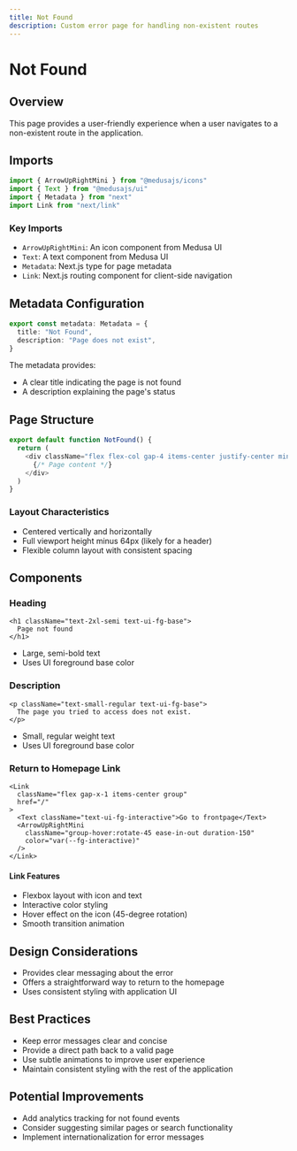 ```yaml
---
title: Not Found
description: Custom error page for handling non-existent routes
---
```


# Not Found

## Overview

This page provides a user-friendly experience when a user navigates to a non-existent route in the application.

## Imports

```typescript copy
import { ArrowUpRightMini } from "@medusajs/icons"
import { Text } from "@medusajs/ui"
import { Metadata } from "next"
import Link from "next/link"
```

### Key Imports
- `ArrowUpRightMini`: An icon component from Medusa UI
- `Text`: A text component from Medusa UI
- `Metadata`: Next.js type for page metadata
- `Link`: Next.js routing component for client-side navigation

## Metadata Configuration

```typescript copy
export const metadata: Metadata = {
  title: "Not Found",
  description: "Page does not exist",
}
```

The metadata provides:
- A clear title indicating the page is not found
- A description explaining the page's status

## Page Structure

```typescript copy
export default function NotFound() {
  return (
    <div className="flex flex-col gap-4 items-center justify-center min-h-[calc(100vh-64px)]">
      {/* Page content */}
    </div>
  )
}
```

### Layout Characteristics
- Centered vertically and horizontally
- Full viewport height minus 64px (likely for a header)
- Flexible column layout with consistent spacing

## Components

### Heading
```tsx copy
<h1 className="text-2xl-semi text-ui-fg-base">
  Page not found
</h1>
```
- Large, semi-bold text
- Uses UI foreground base color

### Description
```tsx copy
<p className="text-small-regular text-ui-fg-base">
  The page you tried to access does not exist.
</p>
```
- Small, regular weight text
- Uses UI foreground base color

### Return to Homepage Link
```tsx copy
<Link
  className="flex gap-x-1 items-center group"
  href="/"
>
  <Text className="text-ui-fg-interactive">Go to frontpage</Text>
  <ArrowUpRightMini
    className="group-hover:rotate-45 ease-in-out duration-150"
    color="var(--fg-interactive)"
  />
</Link>
```

#### Link Features
- Flexbox layout with icon and text
- Interactive color styling
- Hover effect on the icon (45-degree rotation)
- Smooth transition animation

## Design Considerations
- Provides clear messaging about the error
- Offers a straightforward way to return to the homepage
- Uses consistent styling with application UI

## Best Practices
- Keep error messages clear and concise
- Provide a direct path back to a valid page
- Use subtle animations to improve user experience
- Maintain consistent styling with the rest of the application

## Potential Improvements
- Add analytics tracking for not found events
- Consider suggesting similar pages or search functionality
- Implement internationalization for error messages